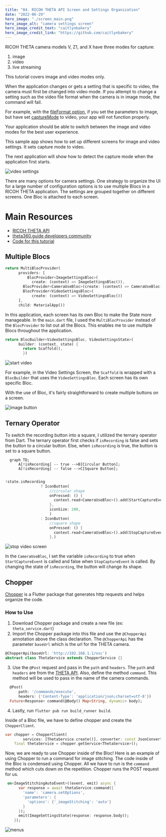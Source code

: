 ```yaml
---
title: "04. RICOH THETA API Screen and Settings Organization"
date: "2022-06-29"
hero_image: "./screen_main.png"
hero_image_alt: "camera settings screen"
hero_image_credit_text: "caitlynbakery"
hero_image_credit_link: "https://github.com/caitlynbakery"
---
```


RICOH THETA camera models V, Z1, and X have three modes for capture:

1. image
2. video
3. live streaming

This tutorial covers image and video modes only.

When the application changes or gets a setting that is specific to video, the camera must
first be changed into video mode.  If you attempt to change a setting such as the video file
format when the camera is in image mode, the command will fail.

For example, with the [fileFormat option](https://api.ricoh/docs/theta-web-api-v2.1/options/file_format/), if you set the parameters to image, but have set [captureMode](https://api.ricoh/docs/theta-web-api-v2.1/options/capture_mode/) to video, your app will not function properly.

Your application should be able to switch between the image and video modes for the best
user experience.

This sample app shows how to set up different screens for image and video settings. It sets capture mode to video.

The next application will show how to detect the capture mode when the application first starts.

![video settings](screen_1.png)

There are many options for camera settings.  One strategy to organize the UI for a large number of configuration options is 
to use multiple Blocs in a RICOH THETA application. The settings are grouped together on different screens. One Bloc is attached to each screen. 

# Main Resources

* [RICOH THETA API](https://api.ricoh/docs/theta-web-api-v2.1/)
* [theta360.guide developers community](https://theta360.guide/)
* [Code for this tutorial](https://github.com/theta360developers/theta_x_gs4)

## Multiple Blocs

```dart
return MultiBlocProvider(
      providers: [
          BlocProvider<ImageSettingsBloc>(
            create: (context) => ImageSettingsBloc()),
        BlocProvider<CameraUseBloc>(create: (context) => CameraUseBloc()),
        BlocProvider<VideoSettingsBloc>(
            create: (context) => VideoSettingsBloc())
      ],
      child: MaterialApp())
```

In this application, each screen has its own Bloc to make the State more manageable. In the `main.dart` file, I used the `MultiBlocProvider` instead of the `BlocProvider` to list out all the Blocs. This enables me to use multiple Blocs throughout the application.

```dart
return BlocBuilder<VideoSettingsBloc, VideoSettingsState>(
      builder: (context, state) {
        return Scaffold(),
        })
```

![start video](./screen_2.png)

For example, in the Video Settings Screen, the `Scaffold` is wrapped with a `BlocBuilder` that uses the `VideoSettingsBloc`. Each screen has its own specific Bloc. 

With the use of Bloc, it's fairly straightforward to create multiple buttons on a screen. 

![image button](./imagebutton.png)


## Ternary Operator

To switch the recording button into a square, I utilized the ternary operator from Dart. The ternary operator first checks if `isRecording` is false and sets the button to a circular button. Else, when `isRecording` is true, the button is set to a square button. 

```mermaid
  graph TD;
      A[!isRecording] -- true -->B[Circular Button];
      A[!isRecording] -- false -->C[Square Button];
     
```


```dart
!state.isRecording
                ? IconButton(
                    //circular shape
                    onPressed: () {
                      context.read<CameraUseBloc>().add(StartCaptureEvent());
                    },
                    iconSize: 200,
                    )
                : IconButton(
                    //square shape
                    onPressed: () {
                      context.read<CameraUseBloc>().add(StopCaptureEvent());
                    },)
```

![stop video screen](./screen_3.png)

In the `CameraUseBloc`, I set the variable `isRecording` to true when `StartCaptureEvent` is called and false when `StopCaptureEvent` is called. By changing the state of `isRecording`, the button will change its shape. 

## Chopper

[Chopper](https://pub.dev/packages/chopper) is a Flutter package that generates http requests and helps organize the code.

### How to Use

1. Download Chopper package and create a new file (ex: `theta_service.dart`)
2. Import the Chopper package into this file and use the `@ChopperApi` annotation above the class declaration. The `@ChopperApi` has the parameter `baseUrl` which is the url for the THETA camera.

```dart 
@ChopperApi(baseUrl: 'http://192.168.1.1/osc')
abstract class ThetaService extends ChopperService {}
```

3. Use the `@Post` request and pass in the `path` and `headers`. The `path` and `headers` are from the [THETA API](https://api.ricoh/docs/theta-web-api-v2.1/getting_started/). Also, define the method `command`. This method will be used to pass in the name of the camera commands. 

```dart
  @Post(
      path: '/commands/execute',
      headers: {'Content-Type': 'application/json;charset=utf-8'})
  Future<Response> command(@Body() Map<String, dynamic> body);
```

4. Lastly, run `flutter pub run build_runner build`.

Inside of a Bloc file, we have to define chopper and create the `ChopperClient`.

```dart 
var chopper = ChopperClient(
        services: [ThetaService.create()], converter: const JsonConverter());
    final thetaService = chopper.getService<ThetaService>();
```

Now, we are ready to use Chopper inside of the Bloc! Here is an example of using Chopper to run a command for image stitching. The code inside of the Bloc is condensed using Chopper. All we have to run is the `command` method which cuts down on the repetition. Chopper runs the POST request for us.

```dart
 on<ImageStitchingAutoEvent>((event, emit) async {
      var response = await thetaService.command({
        'name': 'camera.setOptions',
        'parameters': {
          'options': {'_imageStitching': 'auto'}
        }
      });
      emit(ImageSettingsState(response: response.body));
    });
````

![menus](screen_4.png)
